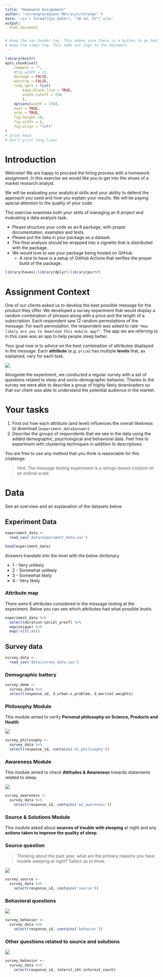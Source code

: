 ```yaml
---
title: "Homework Assignment"
author: "<strong>Gradient Metrics</strong>" #
date: '<i>`r format(Sys.Date(), "%B %d, %Y")`</i>'
output: 
  html_document


# Keep the <a> header tag. This makes sure there is a button to go back up. 
# Keep the <img> tag. This adds our logo to the document.
---
```


```r
library(knitr)
opts_chunk$set(
	comment = "",
	#fig.width = 12, 
	message = FALSE,
	warning = FALSE,
	tidy.opts = list(
		keep.blank.line = TRUE,
		width.cutoff = 150
		),
	options(width = 150),
	eval = TRUE,
	echo = TRUE,
	fig.height =8,
	fig.width = 6,
	fig.align = "left"
)
# print head
# don't print long-lines
```

# Introduction

Welcome! We are happy to proceed the hiring process with a homework assignment.
In this exercise we would like you to get into the shoes of a market research analyst.

We will be evaluating your analytical skills and your ability to defend the approach you used and how you explain your results. We will be paying special attention to the quality of your code. 

This exercise examines both your skills of managing an R project and evaluating a data analysis task.

- Please structure your code as an R package, with proper documentation, examples and tests. 
- Please put the data in your package as a dataset.
- The final analysis should be wrapped into a vignette that is distributed with the package. 
- We would love to see your package being hosted on GitHub. 
  + A nice to have is a setup of GitHub Actions that verifies the proper build of the package.

```r
library(haven);library(dplyr);library(purrr)
```

# Assignment Context

One of our clients asked us to develop the best possible message for the product they offer. We developed a survey experiment that would display a random combination of phrases along with a price and the length of a subscription. Each respondent saw 12 random permutations of the message. For each permutation, the respondent was asked to rate `"How likely are you to download this mobile app?"`. The app we are referring to in this case was an app to help people sleep better. 

Your goal now is to advice on the best combination of attributes displayed in the message. Each **attribute** (e.g. `price`) has multiple **levels** that, as explained, vary for each task. 

![](images/experiment.JPG)

Alongside the experiment, we conducted a regular survey with a set of questions related to sleep and socio-demographic behavior. Thanks to the survey we were able to describe a group of highly likely downloaders so that our client was able to understand the potential audience in the market.

# Your tasks

1. Find out how each attribute (and level) influences the overall likeliness to download (`experiment_data$answer`).
1. Describe the groups of respondents that we see in the data using the added demographic, psychological and behavioral data.  Feel free to experiment with clustering techniques in addition to descriptives. 

You are free to use any method that you think is reasonable for this challenge. 

> Hint: The message testing experiment is a ratings-based conjoint on an ordinal scale. 

# Data

See an overview and an explanation of the datasets below. 

## Experiment Data

```r
experiment_data <-
  read_sav('data/experiment_data.sav')

head(experiment_data)
```

Answers translate into the level with the below dictionary

- 1 - Very unlikely 
- 2 - Somewhat unlikely 
- 3 - Somewhat likely 
- 4 - Very likely


### Attribute map

There were 6 attributes considered in the message testing at the experiment.
Below you can see which attributes had what possible levels.

```r
experiment_data %>%
  select(duration:social_proof) %>%
  map(unique) %>% 
  map(~t(t(.x)))
```

## Survey data

```r
survey_data <-
  read_sav('data/survey_data.sav')
```


### Demographic battery

```r
survey_demo <-
  survey_data %>%
  select(response_id, d_urban:s_problem, d_marital:weights)
```

### Philosophy Module

This module aimed to verify **Personal philosophy on Science, Products and Health**

![](images/m1.JPG)

```r
survey_philosophy <-
  survey_data %>%
  select(response_id, contains('m1_philosophy'))
```

### Awareness Module

This module aimed to check **Attitudes & Awareness** towards statements related to sleep.

![](images/m2.JPG)

```r
survey_awareness <-
  survey_data %>%
    select(response_id, contains('m2_awareness'))
```

### Source & Solutions Module

This module asked about **sources of trouble with sleeping** at night and any **actions taken to improve the quality of sleep**.

### Source question

> Thinking about the past year, what are the primary reasons you have trouble sleeping at night? Select up to three. 

![](images/source.JPG)

```r
survey_source <-
  survey_data %>%
    select(response_id, contains('source'))
```

### Behavioral questions

![](images/behavior.JPG)

```r
survey_behavior <-
  survey_data %>%
    select(response_id, contains('behavior'))
```


### Other questions related to source and solutions

![](images/other.JPG)

```r
survey_behavior <-
  survey_data %>%
    select(response_id, interst_cbt:interest_coach)
```

